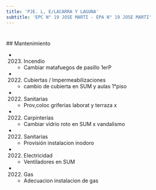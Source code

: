 ```yaml
---
title: 'PJE. L, E/LACARRA Y LAGUNA'
subtitle: 'EPC N° 19 JOSE MARTI - EPA N° 19 JOSE MARTI'
---
```


#


 ## Mantenimiento

*  (2023) Incendio 
    + Cambiar matafuegos de pasillo 1erP

*  (2022) Cubiertas / Impermeabilizaciones 
    + cambio de cubierta en SUM y aulas 1°piso

*  (2022) Sanitarias 
    + Prov,coloc griferias laborat y terraza x

*  (2022) Carpinterías 
    + Cambiar vidrio roto en SUM x vandalismo

*  (2022) Sanitarias 
    + Provisión instalacion inodoro

*  (2022) Electricidad 
    + Ventiladores en SUM

*  (2022) Gas 
    + Adecuacion instalacion de gas



